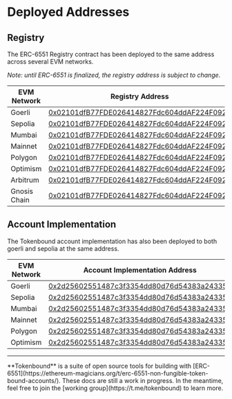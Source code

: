 
# Deployed Addresses

## Registry

The ERC-6551 Registry contract has been deployed to the same address across several EVM networks.

_Note: until ERC-6551 is finalized, the registry address is subject to change_.

| EVM Network  | Registry Address                                                                                                                 |
| ------------ | -------------------------------------------------------------------------------------------------------------------------------- |
| Goerli       | [0x02101dfB77FDE026414827Fdc604ddAF224F0921](https://goerli.etherscan.io/address/0x02101dfB77FDE026414827Fdc604ddAF224F0921)     |
| Sepolia      | [0x02101dfB77FDE026414827Fdc604ddAF224F0921](https://sepolia.etherscan.io/address/0x02101dfB77FDE026414827Fdc604ddAF224F0921)    |
| Mumbai       | [0x02101dfB77FDE026414827Fdc604ddAF224F0921](https://mumbai.polygonscan.com/address/0x02101dfB77FDE026414827Fdc604ddAF224F0921)  |
| Mainnet      | [0x02101dfB77FDE026414827Fdc604ddAF224F0921](https://etherscan.io/address/0x02101dfB77FDE026414827Fdc604ddAF224F0921)            |
| Polygon      | [0x02101dfB77FDE026414827Fdc604ddAF224F0921](https://polygonscan.com/address/0x02101dfB77FDE026414827Fdc604ddAF224F0921)         |
| Optimism     | [0x02101dfB77FDE026414827Fdc604ddAF224F0921](https://optimistic.etherscan.io/address/0x02101dfB77FDE026414827Fdc604ddAF224F0921) |
| Arbitrum     | [0x02101dfB77FDE026414827Fdc604ddAF224F0921](https://arbiscan.io/address/0x02101dfb77fde026414827fdc604ddaf224f0921)             |
| Gnosis Chain | [0x02101dfB77FDE026414827Fdc604ddAF224F0921](https://gnosisscan.io/address/0x02101dfB77FDE026414827Fdc604ddAF224F0921)           |

## Account Implementation

The Tokenbound account implementation has also been deployed to both goerli and sepolia at the same address.

| EVM Network | Account Implementation Address                                                                                                  |
| ----------- | ------------------------------------------------------------------------------------------------------------------------------- |
| Goerli      | [0x2d25602551487c3f3354dd80d76d54383a243358](https://goerli.etherscan.io/address/0x2d25602551487c3f3354dd80d76d54383a243358)    |
| Sepolia     | [0x2d25602551487c3f3354dd80d76d54383a243358](https://sepolia.etherscan.io/address/0x2d25602551487c3f3354dd80d76d54383a243358)   |
| Mumbai      | [0x2d25602551487c3f3354dd80d76d54383a243358](https://mumbai.polygonscan.com/address/0x2d25602551487c3f3354dd80d76d54383a243358) |
| Mainnet     | [0x2d25602551487c3f3354dd80d76d54383a243358](https://etherscan.io/address/0x2d25602551487c3f3354dd80d76d54383a243358)           |
| Polygon     | [0x2d25602551487c3f3354dd80d76d54383a243358](https://polygonscan.com/address/0x2d25602551487c3f3354dd80d76d54383a243358)        |
| Optimism    | [0x2d25602551487c3f3354dd80d76d54383a243358](https://optimistic.com/address/0x2d25602551487c3f3354dd80d76d54383a243358)         |

---

<Callout emoji="✍🏽">
  **Tokenbound** is a suite of open source tools for building with
  [ERC-6551](https://ethereum-magicians.org/t/erc-6551-non-fungible-token-bound-accounts/).
  These docs are still a work in progress. In the meantime, feel free to join
  the [working group](https://t.me/tokenbound) to learn more.
</Callout>
